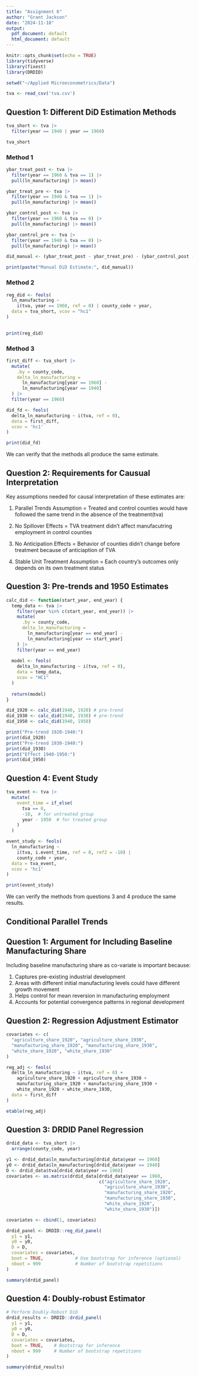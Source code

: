 ---
title: "Assignment 6"
author: "Grant Jackson"
date: "2024-11-18"
output:
  pdf_document: default
  html_document: default
---

```{r setup, include=FALSE}
knitr::opts_chunk$set(echo = TRUE)
library(tidyverse)
library(fixest)
library(DRDID)
```

```{r load data}
setwd("~/Applied Microeconometrics/Data")

tva <- read_csv('tva.csv')
```

## Question 1: Different DiD Estimation Methods

```{r creating short data}
tva_short <- tva |> 
  filter(year == 1940 | year == 1960)

tva_short
```

### Method 1

```{r did-manual}
ybar_treat_post <- tva |>
  filter(year == 1960 & tva == 1) |> 
  pull(ln_manufacturing) |> mean()

ybar_treat_pre <- tva |>
  filter(year == 1940 & tva == 1) |>
  pull(ln_manufacturing) |> mean()

ybar_control_post <- tva |>
  filter(year == 1960 & tva == 0) |> 
  pull(ln_manufacturing) |> mean()

ybar_control_pre <- tva |>
  filter(year == 1940 & tva == 0) |>
  pull(ln_manufacturing) |> mean()

did_manual <- (ybar_treat_post - ybar_treat_pre) - (ybar_control_post - ybar_control_pre)

print(paste("Manual DiD Estimate:", did_manual))
```

### Method 2

```{r did-regression}
reg_did <- feols(
  ln_manufacturing ~
    i(tva, year == 1960, ref = 0) | county_code + year,
  data = tva_short, vcov = "hc1"
)
    

print(reg_did)
```

### Method 3

```{r did-firstdiff}
first_diff <- tva_short |>
  mutate(
    .by = county_code,
    delta_ln_manufacturing =
      ln_manufacturing[year == 1960] -
      ln_manufacturing[year == 1940]
  ) |>
  filter(year == 1960)

did_fd <- feols(
  delta_ln_manufacturing ~ i(tva, ref = 0),
  data = first_diff,
  vcov = 'hc1'
)

print(did_fd)
```

We can verify that the methods all produce the same estimate.

## Question 2: Requirements for Causual Interpretation

Key assumptions needed for causal interpretation of these estimates are:

1.  Parallel Trends Assumption = Treated and control counties would have followed the same trend in the absence of the treatment(tva)

2.  No Spillover Effects = TVA treatment didn't affect manufacutring employment in control counties

3.  No Anticipation Effects = Behavior of counties didn't change before treatment because of anticiaption of TVA

4.  Stable Unit Treatment Assumption = Each country's outcomes only depends on its own treatment status

## Question 3: Pre-trends and 1950 Estimates

```{r pretrends}
calc_did <- function(start_year, end_year) {
  temp_data <- tva |>
    filter(year %in% c(start_year, end_year)) |>
    mutate(
      .by = county_code,
      delta_ln_manufacturing = 
        ln_manufacturing[year == end_year] -
        ln_manufacturing[year == start_year]
    ) |>
    filter(year == end_year)
  
  model <- feols(
    delta_ln_manufacturing ~ i(tva, ref = 0),
    data = temp_data,
    vcov = "HC1"
  )
  
  return(model)
}

did_1920 <- calc_did(1940, 1920) # pre-trend
did_1930 <- calc_did(1940, 1930) # pre-trend
did_1950 <- calc_did(1940, 1950)

print("Pre-trend 1920-1940:")
print(did_1920)
print("Pre-trend 1930-1940:")
print(did_1930)
print("Effect 1940-1950:")
print(did_1950)
```

## Question 4: Event Study

```{r event-study}
tva_event <- tva |>
  mutate(
    event_time = if_else(
      tva == 0,
      -10,  # for untreated group
      year - 1950  # for treated group
    )
  )

event_study <- feols(
  ln_manufacturing ~
    i(tva, i.event_time, ref = 0, ref2 = -10) |
    county_code + year,
  data = tva_event,
  vcov = 'hc1'
)

print(event_study)
```

We can verify the methods from questions 3 and 4 produce the same results.

## Conditional Parallel Trends

## Question 1: Argument for Including Baseline Manufacturing Share

Including baseline manufacturing share as co-variate is important because:

1.  Captures pre-existing industrial development
2.  Areas with different initial manufacturing levels could have different growth movement
3.  Helps control for mean reversion in manufacturing employment
4.  Accounts for potential convergence patterns in regional development

## Question 2: Regression Adjustment Estimator

```{r reg-adjustment}
covariates <- c(
  "agriculture_share_1920", "agriculture_share_1930",
  "manufacturing_share_1920", "manufacturing_share_1930",
  "white_share_1920", "white_share_1930"
)

reg_adj <- feols(
  delta_ln_manufacturing ~ i(tva, ref = 0) + 
    agriculture_share_1920 + agriculture_share_1930 +
    manufacturing_share_1920 + manufacturing_share_1930 +
    white_share_1920 + white_share_1930,
  data = first_diff
)

etable(reg_adj)
```

## Question 3: DRDID Panel Regression

```{r drdid_panel}
drdid_data <- tva_short |>
  arrange(county_code, year)

y1 <- drdid_data$ln_manufacturing[drdid_data$year == 1960]
y0 <- drdid_data$ln_manufacturing[drdid_data$year == 1940]
D <- drdid_data$tva[drdid_data$year == 1960]
covariates <- as.matrix(drdid_data[drdid_data$year == 1960, 
                                   c("agriculture_share_1920", 
                                     "agriculture_share_1930", 
                                     "manufacturing_share_1920", 
                                     "manufacturing_share_1930", 
                                     "white_share_1920", 
                                     "white_share_1930")])

covariates <- cbind(1, covariates)

drdid_panel <- DRDID::reg_did_panel(
  y1 = y1,
  y0 = y0,
  D = D,
  covariates = covariates,
  boot = TRUE,            # Use bootstrap for inference (optional)
  nboot = 999             # Number of bootstrap repetitions
)

summary(drdid_panel)
```

## Question 4: Doubly-robust Estimator

```{r drdid robust}
# Perform Doubly-Robust DiD
drdid_results <- DRDID::drdid_panel(
  y1 = y1,
  y0 = y0,
  D = D,
  covariates = covariates,
  boot = TRUE,    # Bootstrap for inference
  nboot = 999     # Number of bootstrap repetitions
)

summary(drdid_results)
```
